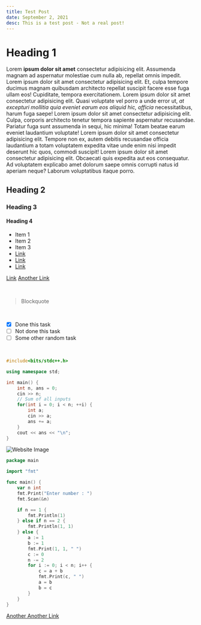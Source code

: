 ```yaml
---
title: Test Post
date: September 2, 2021
desc: This is a test post - Not a real post!
---
```


# Heading 1

Lorem **ipsum dolor sit amet** consectetur adipisicing elit.
Assumenda magnam ad aspernatur molestiae cum nulla ab,
repellat omnis impedit. Lorem ipsum dolor sit amet consectetur
adipisicing elit. Et, culpa tempore ducimus magnam quibusdam
architecto repellat suscipit facere esse fuga ullam eos!
Cupiditate, tempora exercitationem. Lorem ipsum dolor sit amet
consectetur adipisicing elit. Quasi voluptate vel porro a unde
error ut, _at excepturi mollitia quia eveniet earum eos aliquid
hic, officia_ necessitatibus, harum fuga saepe! Lorem ipsum
dolor sit amet consectetur adipisicing elit. Culpa, corporis
architecto tenetur tempora sapiente aspernatur recusandae.
Pariatur fuga sunt assumenda in sequi, hic minima! Totam
beatae earum eveniet laudantium voluptate! Lorem ipsum dolor
sit amet consectetur adipisicing elit. Tempore non ex, autem
debitis recusandae officia laudantium a totam voluptatem
expedita vitae unde enim nisi impedit deserunt hic quos,
commodi suscipit! Lorem ipsum dolor sit amet consectetur
adipisicing elit. Obcaecati quis expedita aut eos consequatur.
Ad voluptatem explicabo amet dolorum saepe omnis corrupti
natus id aperiam neque? Laborum voluptatibus itaque porro.

## Heading 2

### Heading 3

#### Heading 4

- Item 1
- Item 2
- Item 3
- [Link](/)
- [Link](/posts)
- [Link](/about)

[Link](/skills/projects)
[Another Link](https://github.com/balajiofficial/Website)

<br />

> Blockquote

<br />

- [x] Done this task
- [ ] Not done this task
- [ ] Some other random task

<br />

```cpp
#include<bits/stdc++.h>

using namespace std;

int main() {
    int n, ans = 0;
    cin >> n;
    // Sum of all inputs
    for(int i = 0; i < n; ++i) {
        int a;
        cin >> a;
        ans += a;
    }
    cout << ans << "\n";
}
```

![Website Image](https://raw.githubusercontent.com/balajiofficial/Website/main/content/Screenshot.png)

```go
package main

import "fmt"

func main() {
    var n int
    fmt.Print("Enter number : ")
    fmt.Scan(&n)

    if n == 1 {
        fmt.Println(1)
    } else if n == 2 {
        fmt.Println(1, 1)
    } else {
        a := 1
        b := 1
        fmt.Print(1, 1, " ")
        c := 0
        n -= 2
        for i := 0; i < n; i++ {
            c = a + b
            fmt.Print(c, " ")
            a = b
            b = c
        }
    }
}
```

[Another Another Link](https://github.com)
